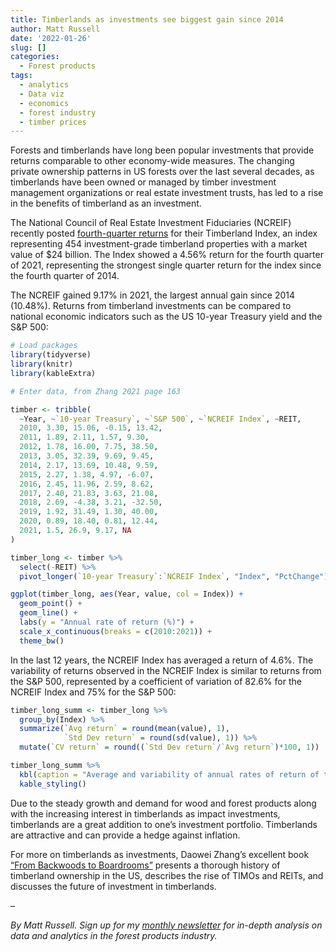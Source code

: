 ```yaml
---
title: Timberlands as investments see biggest gain since 2014 
author: Matt Russell
date: '2022-01-26'
slug: []
categories:
  - Forest products
tags:
  - analytics
  - Data viz
  - economics
  - forest industry
  - timber prices
---
```


Forests and timberlands have long been popular investments that provide returns comparable to other economy-wide measures. The changing private ownership patterns in US forests over the last several decades, as timberlands have been owned or managed by timber investment management organizations or real estate investment trusts, has led to a rise in the benefits of timberland as an investment.

The National Council of Real Estate Investment Fiduciaries (NCREIF) recently posted [fourth-quarter returns](https://www.ncreif.org/news/timber-4q2021/) for their Timberland Index, an index representing 454 investment-grade timberland properties with a market value of $24 billion. The Index showed a 4.56% return for the fourth quarter of 2021, representing the strongest single quarter return for the index since the fourth quarter of 2014.

The NCREIF gained 9.17% in 2021, the largest annual gain since 2014 (10.48%). Returns from timberland investments can be compared to national economic indicators such as the US 10-year Treasury yield and the S&P 500: 

```r
# Load packages
library(tidyverse)
library(knitr)
library(kableExtra)
```

```r
# Enter data, from Zhang 2021 page 163

timber <- tribble(
  ~Year, ~`10-year Treasury`, ~`S&P 500`, ~`NCREIF Index`, ~REIT,
  2010, 3.30, 15.06, -0.15, 13.42,
  2011, 1.89, 2.11, 1.57, 9.30,
  2012, 1.78, 16.00, 7.75, 38.50,
  2013, 3.05, 32.39, 9.69, 9.45,
  2014, 2.17, 13.69, 10.48, 9.59,
  2015, 2.27, 1.38, 4.97, -6.07,
  2016, 2.45, 11.96, 2.59, 8.62,
  2017, 2.40, 21.83, 3.63, 21.08,
  2018, 2.69, -4.38, 3.21, -32.50,
  2019, 1.92, 31.49, 1.30, 40.00,
  2020, 0.89, 18.40, 0.81, 12.44,
  2021, 1.5, 26.9, 9.17, NA
)

```

```r
timber_long <- timber %>% 
  select(-REIT) %>% 
  pivot_longer(`10-year Treasury`:`NCREIF Index`, "Index", "PctChange")

ggplot(timber_long, aes(Year, value, col = Index)) +
  geom_point() +
  geom_line() +
  labs(y = "Annual rate of return (%)") +
  scale_x_continuous(breaks = c(2010:2021)) +
  theme_bw()
```

In the last 12 years, the NCREIF Index has averaged a return of 4.6%. The variability of returns observed in the NCREIF Index is similar to returns from the S&P 500, represented by a coefficient of variation of 82.6% for the NCREIF Index and 75% for the S&P 500:  

```r
timber_long_summ <- timber_long %>% 
  group_by(Index) %>%
  summarize(`Avg return` = round(mean(value), 1),
            `Std Dev return` = round(sd(value), 1)) %>% 
  mutate(`CV return` = round((`Std Dev return`/`Avg return`)*100, 1))

timber_long_summ %>%
  kbl(caption = "Average and variability of annual rates of return of timberland investments, 2010-2021.") %>%
  kable_styling()
```

Due to the steady growth and demand for wood and forest products along with the increasing interest in timberlands as impact investments, timberlands are a great addition to one's investment portfolio. Timberlands are attractive and can provide a hedge against inflation.  

For more on timberlands as investments, Daowei Zhang's excellent book ["From Backwoods to Boardrooms"](https://osupress.oregonstate.edu/book/from-backwoods-to-boardrooms) presents a thorough history of timberland ownership in the US, describes the rise of TIMOs and REITs, and discusses the future of investment in timberlands.

--

*By Matt Russell. Sign up for my [monthly newsletter](https://mailchi.mp/d96897dc0f46/arbor-analytics) for in-depth analysis on data and analytics in the forest products industry.*
